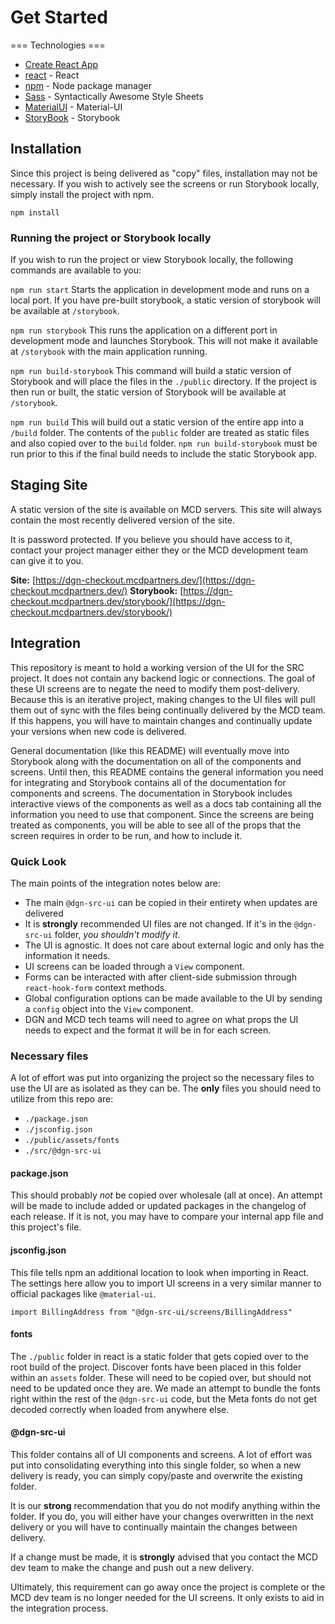 
<Meta title="General/Get Started" />

# Get Started

=== Technologies ===

- [Create React App](https://github.com/facebook/create-react-app)
- [react](https://reactjs.org/) - React
- [npm](https://www.npmjs.com/) - Node package manager
- [Sass](http://sass-lang.com/) - Syntactically Awesome Style Sheets
- [MaterialUI](https://material-ui.com/) - Material-UI
- [StoryBook](https://storybook.js.org/) - Storybook

## Installation

Since this project is being delivered as "copy" files, installation may not be necessary. If you wish to actively see the screens or run Storybook locally, simply install the project with npm.

```
npm install
```

### Running the project or Storybook locally

If you wish to run the project or view Storybook locally, the following commands are available to you:

`npm run start`
Starts the application in development mode and runs on a local port. If you have pre-built storybook, a static version of storybook will be available at `/storybook`.

`npm run storybook`
This runs the application on a different port in development mode and launches Storybook. This will not make it available at `/storybook` with the main application running.

`npm run build-storybook`
This command will build a static version of Storybook and will place the files in the `./public` directory. If the project is then run or built, the static version of Storybook will be available at `/storybook`.

`npm run build`
This will build out a static version of the entire app into a `/build` folder. The contents of the `public` folder are treated as static files and also copied over to the `build` folder. `npm run build-storybook` must be run prior to this if the final build needs to include the static Storybook app.

## Staging Site

A static version of the site is available on MCD servers. This site will always contain the most recently delivered version of the site.

It is password protected. If you believe you should have access to it, contact your project manager either they or the MCD development team can give it to you.

**Site:** [https://dgn-checkout.mcdpartners.dev/](https://dgn-checkout.mcdpartners.dev/)
**Storybook:** [https://dgn-checkout.mcdpartners.dev/storybook/](https://dgn-checkout.mcdpartners.dev/storybook/)

## Integration

This repository is meant to hold a working version of the UI for the SRC project. It does not contain any backend logic or connections. The goal of these UI screens are to negate the need to modify them post-delivery. Because this is an iterative project, making changes to the UI files will pull them out of sync with the files being continually delivered by the MCD team. If this happens, you will have to maintain changes and continually update your versions when new code is delivered.

General documentation (like this README) will eventually move into Storybook along with the documentation on all of the components and screens. Until then, this README contains the general information you need for integrating and Storybook contains all of the documentation for components and screens. The documentation in Storybook includes interactive views of the components as well as a docs tab containing all the information you need to use that component. Since the screens are being treated as components, you will be able to see all of the props that the screen requires in order to be run, and how to include it.

### Quick Look

The main points of the integration notes below are:

- The main `@dgn-src-ui` can be copied in their entirety when updates are delivered
- It is **strongly** recommended UI files are not changed. If it's in the `@dgn-src-ui` folder, _you shouldn't modify it_.
- The UI is agnostic. It does not care about external logic and only has the information it needs.
- UI screens can be loaded through a `View` component.
- Forms can be interacted with after client-side submission through `react-hook-form` context methods.
- Global configuration options can be made available to the UI by sending a `config` object into the `View` component.
- DGN and MCD tech teams will need to agree on what props the UI needs to expect and the format it will be in for each screen.

### Necessary files

A lot of effort was put into organizing the project so the necessary files to use the UI are as isolated as they can be. The **only** files you should need to utilize from this repo are:

- `./package.json`
- `./jsconfig.json`
- `./public/assets/fonts`
- `./src/@dgn-src-ui`

#### package.json

This should probably _not_ be copied over wholesale (all at once). An attempt will be made to include added or updated packages in the changelog of each release. If it is not, you may have to compare your internal app file and this project's file.

#### jsconfig.json

This file tells npm an additional location to look when importing in React. The settings here allow you to import UI screens in a very similar manner to official packages like `@material-ui`.

`import BillingAddress from "@dgn-src-ui/screens/BillingAddress"`

#### fonts

The `./public` folder in react is a static folder that gets copied over to the root build of the project. Discover fonts have been placed in this folder within an `assets` folder. These will need to be copied over, but should not need to be updated once they are. We made an attempt to bundle the fonts right within the rest of the `@dgn-src-ui` code, but the Meta fonts do not get decoded correctly when loaded from anywhere else.

#### @dgn-src-ui

This folder contains all of UI components and screens. A lot of effort was put into consolidating everything into this single folder, so when a new delivery is ready, you can simply copy/paste and overwrite the existing folder.

It is our **strong** recommendation that you do not modify anything within the folder. If you do, you will either have your changes overwritten in the next delivery or you will have to continually maintain the changes between delivery.

If a change must be made, it is **strongly** advised that you contact the MCD dev team to make the change and push out a new delivery.

Ultimately, this requirement can go away once the project is complete or the MCD dev team is no longer needed for the UI screens. It only exists to aid in the integration process.
